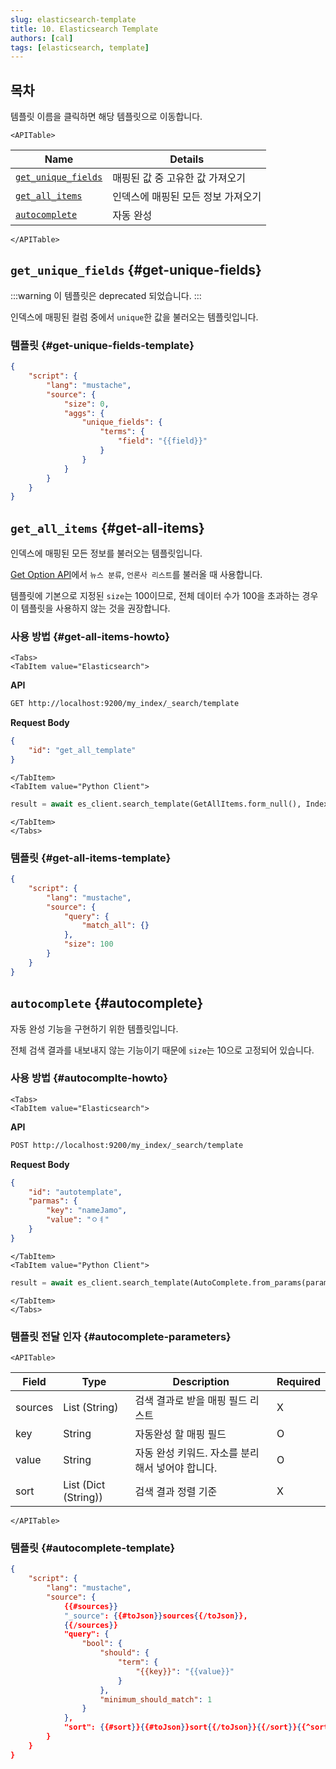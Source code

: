 ```yaml
---
slug: elasticsearch-template
title: 10. Elasticsearch Template
authors: [cal]
tags: [elasticsearch, template]
---
```



## 목차

템플릿 이름을 클릭하면 해당 템플릿으로 이동합니다.

```mdx-code-block
<APITable>
```

| Name | Details |
| --- | --- |
| [`get_unique_fields`](#get-unique-fields) | 매핑된 값 중 고유한 값 가져오기 |
| [`get_all_items`](#get-all-items) | 인덱스에 매핑된 모든 정보 가져오기 |
| [`autocomplete`](#autocomplete) | 자동 완성 |

```mdx-code-block
</APITable>
```

## `get_unique_fields` {#get-unique-fields}

:::warning
이 템플릿은 deprecated 되었습니다.
:::

인덱스에 매핑된 컬럼 중에서 `unique`한 값을 불러오는 템플릿입니다.

### 템플릿 {#get-unique-fields-template}

```json
{
    "script": {
        "lang": "mustache",
        "source": {
            "size": 0,
            "aggs": {
                "unique_fields": {
                    "terms": {
                        "field": "{{field}}"
                    }
                }
            }
        }
    }
}

```

## `get_all_items` {#get-all-items}

인덱스에 매핑된 모든 정보를 불러오는 템플릿입니다.

[Get Option API](../../docs/client-api/@docusaurus/get-option-api)에서 `뉴스 분류`, `언론사 리스트`를 불러올 때 사용합니다.

템플릿에 기본으로 지정된 `size`는 100이므로, 전체 데이터 수가 100을 초과하는 경우 이 템플릿을 사용하지 않는 것을 권장합니다.

### 사용 방법 {#get-all-items-howto}

```mdx-code-block
<Tabs>
<TabItem value="Elasticsearch">
```

**API**

```bash
GET http://localhost:9200/my_index/_search/template
```

**Request Body**

```json
{
    "id": "get_all_template"
}
```

```mdx-code-block
</TabItem>
<TabItem value="Python Client">
```

```Python
result = await es_client.search_template(GetAllItems.form_null(), Index.MYINDEX)
```


```mdx-code-block
</TabItem>
</Tabs>
```

### 템플릿 {#get-all-items-template}

```json
{
    "script": {
        "lang": "mustache",
        "source": {
            "query": {
                "match_all": {}
            },
            "size": 100
        }
    }
}
```

## `autocomplete` {#autocomplete}

자동 완성 기능을 구현하기 위한 템플릿입니다.

전체 검색 결과를 내보내지 않는 기능이기 때문에 `size`는 10으로 고정되어 있습니다.

### 사용 방법 {#autocomplte-howto}

```mdx-code-block
<Tabs>
<TabItem value="Elasticsearch">
```

**API**

```bash
POST http://localhost:9200/my_index/_search/template
```

**Request Body**

```json
{
    "id": "autotemplate",
    "parmas": {
        "key": "nameJamo",
        "value": "ㅇㅕ"
    }
}
```

```mdx-code-block
</TabItem>
<TabItem value="Python Client">
```

```Python
result = await es_client.search_template(AutoComplete.from_params(params), Index.MYINDEX)
```


```mdx-code-block
</TabItem>
</Tabs>
```

### 템플릿 전달 인자 {#autocomplete-parameters}

```mdx-code-block
<APITable>
```

| Field | Type | Description | Required |
| --- | --- | --- | --- |
| sources | List (String) | 검색 결과로 받을 매핑 필드 리스트 | X |
| key | String | 자동완성 할 매핑 필드 | O |
| value | String | 자동 완성 키워드. 자소를 분리해서 넣어야 합니다. | O |
| sort | List (Dict (String)) | 검색 결과 정렬 기준 | X |

```mdx-code-block
</APITable>
```


### 템플릿 {#autocomplete-template}
```json
{
    "script": {
        "lang": "mustache",
        "source": {
            {{#sources}}
            "_source": {{#toJson}}sources{{/toJson}},
            {{/sources}}
            "query": {
                "bool": {
                    "should": {
                        "term": {
                            "{{key}}": "{{value}}"
                        }
                    },
                    "minimum_should_match": 1
                }
            },
            "sort": {{#sort}}{{#toJson}}sort{{/toJson}}{{/sort}}{{^sort}}[]{{/sort}}
        }
    }
}
```
